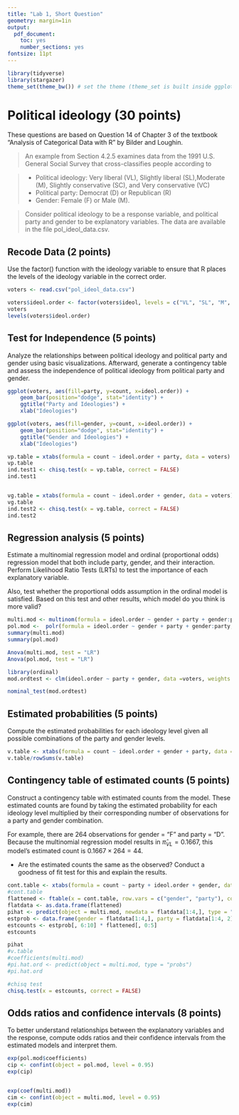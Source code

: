 ```yaml
---
title: "Lab 1, Short Question"
geometry: margin=1in
output:
  pdf_document:
    toc: yes
    number_sections: yes
fontsize: 11pt
---
```


```r
library(tidyverse)
library(stargazer)
theme_set(theme_bw()) # set the theme (theme_set is built inside ggplot2)
```

# Political ideology (30 points)

These questions are based on Question 14 of Chapter 3 of the textbook "Analysis of Categorical Data with R" by Bilder and Loughin.

> An example from Section 4.2.5 examines data from the 1991 U.S. General Social Survey that cross-classifies people according to

> - Political ideology: Very liberal (VL), Slightly liberal (SL),Moderate (M), Slightly conservative (SC), and Very conservative (VC)
> - Political party: Democrat (D) or Republican (R)
> - Gender: Female (F) or Male (M).

> Consider political ideology to be a response variable, and political party and gender to be explanatory variables. The data are available in the file pol_ideol_data.csv.

## Recode Data (2 points)

Use the factor() function with the ideology variable to ensure that R places the levels of the ideology variable in the correct order.

```r
voters <- read.csv("pol_ideol_data.csv")

voters$ideol.order <- factor(voters$ideol, levels = c("VL", "SL", "M", "SC", "VC"))
voters
levels(voters$ideol.order)

```

## Test for Independence (5 points)

Analyze the relationships between political ideology and political party and gender using basic visualizations. Afterward, generate a contingency table and assess the independence of political ideology from political party and gender.




```r


ggplot(voters, aes(fill=party, y=count, x=ideol.order)) + 
    geom_bar(position="dodge", stat="identity") +
    ggtitle("Party and Ideologies") +
    xlab("Ideologies")

ggplot(voters, aes(fill=gender, y=count, x=ideol.order)) + 
    geom_bar(position="dodge", stat="identity") +
    ggtitle("Gender and Ideologies") +
    xlab("Ideologies")

```





```r
vp.table = xtabs(formula = count ~ ideol.order + party, data = voters)
vp.table
ind.test1 <- chisq.test(x = vp.table, correct = FALSE)
ind.test1


vg.table = xtabs(formula = count ~ ideol.order + gender, data = voters)
vg.table
ind.test2 <- chisq.test(x = vg.table, correct = FALSE)
ind.test2

```

## Regression analysis  (5 points)

Estimate a multinomial regression model and ordinal (proportional odds) regression model that both include party, gender, and their interaction. Perform Likelihood Ratio Tests (LRTs) to test the importance of each explanatory variable.

Also, test whether the proportional odds assumption in the ordinal model is satisfied. Based on this test and other results, which model do you think is more valid?
  
```r
multi.mod <- multinom(formula = ideol.order ~ gender + party + gender:party, data = voters, weights = count)
pol.mod <-  polr(formula = ideol.order ~ gender + party + gender:party, data = voters, weights = count)
summary(multi.mod)
summary(pol.mod)
```

```r
Anova(multi.mod, test = "LR")
Anova(pol.mod, test = "LR")
```

```r
library(ordinal)
mod.ordtest <- clm(ideol.order ~ party + gender, data =voters, weights = count)

nominal_test(mod.ordtest)
```

## Estimated probabilities  (5 points)

Compute the estimated probabilities for each ideology level given all possible combinations of the party and gender levels.

```r
v.table <- xtabs(formula = count ~ ideol.order + gender + party, data = voters)
v.table/rowSums(v.table)
```

## Contingency table of estimated counts (5 points)

Construct a contingency table with estimated counts from the model. These estimated counts are found by taking the estimated probability for each ideology level multiplied by their corresponding number of observations for a party and gender combination.

For example, there are 264 observations for gender = "F" and party = "D". Because the multinomial regression model results in $\hat{\pi}_{VL} = 0.1667$, this model’s estimated count is $0.1667 \times 264 = 44$.

- Are the estimated counts the same as the observed? Conduct a goodness of fit test for this and explain the results.

```r
cont.table <- xtabs(formula = count ~ party + ideol.order + gender, data = voters)
#cont.table
flattened <- ftable(x = cont.table, row.vars = c("gender", "party"), col.vars = "ideol.order")
flatdata <- as.data.frame(flattened)
pihat <- predict(object = multi.mod, newdata = flatdata[1:4,], type = "probs")
estprob <- data.frame(gender = flatdata[1:4,], party = flatdata[1:4, 2], round(pihat, 4))
estcounts <- estprob[, 6:10] * flattened[, 0:5]
estcounts
```






```r
pihat
#v.table
#coefficients(multi.mod)
#pi.hat.ord <- predict(object = multi.mod, type = "probs")
#pi.hat.ord
```

```r
#chisq test
chisq.test(x = estcounts, correct = FALSE)
```

## Odds ratios and confidence intervals  (8 points)

To better understand relationships between the explanatory variables and the response, compute odds ratios and their confidence intervals from the estimated models and interpret them.

```r
exp(pol.mod$coefficients)
cip <- confint(object = pol.mod, level = 0.95)
exp(cip)


exp(coef(multi.mod))
cim <- confint(object = multi.mod, level = 0.95)
exp(cim)
```
